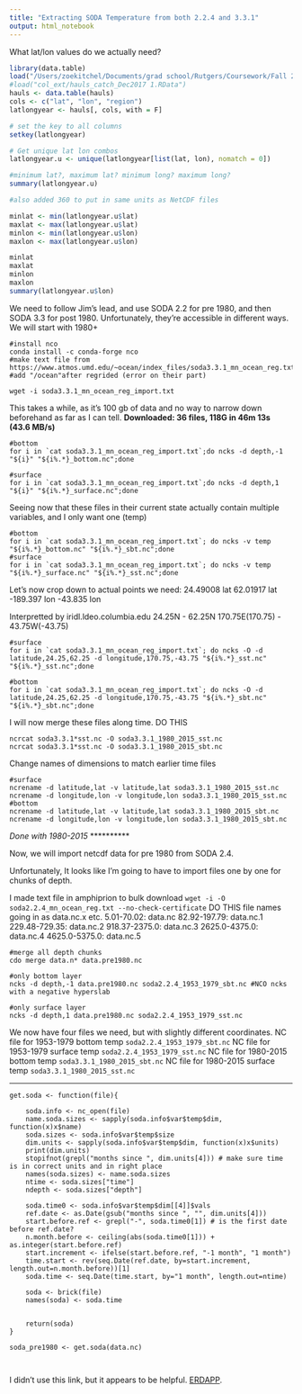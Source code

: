 ```yaml
---
title: "Extracting SODA Temperature from both 2.2.4 and 3.3.1"
output: html_notebook
---
```

What lat/lon values do we actually need?
```r
library(data.table)
load("/Users/zoekitchel/Documents/grad school/Rutgers/Coursework/Fall 2018/SDM/hauls_catch_Dec2017 1.RData")
#load("col_ext/hauls_catch_Dec2017 1.RData")
hauls <- data.table(hauls)
cols <- c("lat", "lon", "region")
latlongyear <- hauls[, cols, with = F]

# set the key to all columns
setkey(latlongyear)

# Get unique lat lon combos
latlongyear.u <- unique(latlongyear[list(lat, lon), nomatch = 0])

#minimum lat?, maximum lat? minimum long? maximum long?
summary(latlongyear.u)

#also added 360 to put in same units as NetCDF files

minlat <- min(latlongyear.u$lat)
maxlat <- max(latlongyear.u$lat)
minlon <- min(latlongyear.u$lon)
maxlon <- max(latlongyear.u$lon)

minlat
maxlat
minlon
maxlon
summary(latlongyear.u$lon)
```

We need to follow Jim's lead, and use SODA 2.2 for pre 1980, and then SODA 3.3 for post 1980. Unfortunately, they're accessible in different ways. We will start with 1980+

```terminal
#install nco
conda install -c conda-forge nco
#make text file from https://www.atmos.umd.edu/~ocean/index_files/soda3.3.1_mn_ocean_reg.txt
#add "/ocean"after regrided (error on their part)

wget -i soda3.3.1_mn_ocean_reg_import.txt

```

This takes a while, as it's 100 gb of data and no way to narrow down beforehand as far as I can tell. 
**Downloaded: 36 files, 118G in 46m 13s (43.6 MB/s)**

```terminal
#bottom
for i in `cat soda3.3.1_mn_ocean_reg_import.txt`;do ncks -d depth,-1 "${i}" "${i%.*}_bottom.nc";done

#surface
for i in `cat soda3.3.1_mn_ocean_reg_import.txt`;do ncks -d depth,1 "${i}" "${i%.*}_surface.nc";done
```

Seeing now that these files in their current state actually contain multiple variables, and I only want one (temp)
```terminal
#bottom
for i in `cat soda3.3.1_mn_ocean_reg_import.txt`; do ncks -v temp "${i%.*}_bottom.nc" "${i%.*}_sbt.nc";done
#surface
for i in `cat soda3.3.1_mn_ocean_reg_import.txt`; do ncks -v temp "${i%.*}_surface.nc" "${i%.*}_sst.nc";done
```
Let's now crop down to actual points we need:
24.49008 lat
62.01917 lat
-189.397 lon
-43.835 lon

Interpretted by iridl.ldeo.columbia.edu
24.25N - 62.25N
170.75E(170.75) - 43.75W(-43.75)
```terminal
#surface
for i in `cat soda3.3.1_mn_ocean_reg_import.txt`; do ncks -O -d latitude,24.25,62.25 -d longitude,170.75,-43.75 "${i%.*}_sst.nc" "${i%.*}_sst.nc";done

#bottom
for i in `cat soda3.3.1_mn_ocean_reg_import.txt`; do ncks -O -d latitude,24.25,62.25 -d longitude,170.75,-43.75 "${i%.*}_sbt.nc" "${i%.*}_sbt.nc";done
```

I will now merge these files along time. DO THIS
```terminal
ncrcat soda3.3.1*sst.nc -O soda3.3.1_1980_2015_sst.nc
ncrcat soda3.3.1*sst.nc -O soda3.3.1_1980_2015_sbt.nc
```

Change names of dimensions to match earlier time files
```terminal
#surface
ncrename -d latitude,lat -v latitude,lat soda3.3.1_1980_2015_sst.nc
ncrename -d longitude,lon -v longitude,lon soda3.3.1_1980_2015_sst.nc
#bottom
ncrename -d latitude,lat -v latitude,lat soda3.3.1_1980_2015_sbt.nc
ncrename -d longitude,lon -v longitude,lon soda3.3.1_1980_2015_sbt.nc
```
*Done with 1980-2015*
**********

Now, we will import netcdf data for pre 1980 from SODA 2.4.

Unfortunately, It looks like I'm going to have to import files one by one for chunks of depth.

I made text file in amphiprion to bulk download `wget -i -O soda2.2.4_mn_ocean_reg.txt --no-check-certificate` DO THIS
file names going in as data.nc.x etc.
5.01-70.02: data.nc
82.92-197.79: data.nc.1
229.48-729.35: data.nc.2
918.37-2375.0: data.nc.3
2625.0-4375.0: data.nc.4
4625.0-5375.0: data.nc.5

```terminal
#merge all depth chunks
cdo merge data.n* data.pre1980.nc

#only bottom layer
ncks -d depth,-1 data.pre1980.nc soda2.2.4_1953_1979_sbt.nc #NCO ncks with a negative hyperslab

#only surface layer
ncks -d depth,1 data.pre1980.nc soda2.2.4_1953_1979_sst.nc
```

We now have four files we need, but with slightly different coordinates. 
NC file for 1953-1979 bottom temp `soda2.2.4_1953_1979_sbt.nc`
NC file for 1953-1979 surface temp `soda2.2.4_1953_1979_sst.nc`
NC file for 1980-2015 bottom temp `soda3.3.1_1980_2015_sbt.nc`
NC file for 1980-2015 surface temp `soda3.3.1_1980_2015_sst.nc`

************


```trying
get.soda <- function(file){

	soda.info <- nc_open(file)
	name.soda.sizes <- sapply(soda.info$var$temp$dim, function(x)x$name)
	soda.sizes <- soda.info$var$temp$size
	dim.units <- sapply(soda.info$var$temp$dim, function(x)x$units)
	print(dim.units)
	stopifnot(grepl("months since ", dim.units[4])) # make sure time is in correct units and in right place
	names(soda.sizes) <- name.soda.sizes
	ntime <- soda.sizes["time"]
	ndepth <- soda.sizes["depth"]

	soda.time0 <- soda.info$var$temp$dim[[4]]$vals
	ref.date <- as.Date(gsub("months since ", "", dim.units[4]))
	start.before.ref <- grepl("-", soda.time0[1]) # is the first date before ref.date?
	n.month.before <- ceiling(abs(soda.time0[1])) + as.integer(start.before.ref)
	start.increment <- ifelse(start.before.ref, "-1 month", "1 month")
	time.start <- rev(seq.Date(ref.date, by=start.increment, length.out=n.month.before))[1]
	soda.time <- seq.Date(time.start, by="1 month", length.out=ntime)
	
	soda <- brick(file)
	names(soda) <- soda.time

		
	return(soda)
}

soda_pre1980 <- get.soda(data.nc)

	
```

I didn't use this link, but it appears to be helpful. [ERDAPP](https://coastwatch.pfeg.noaa.gov/erddap/griddap/erdSoda331oceanmday.html).
